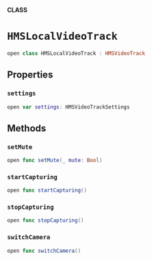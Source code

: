 **CLASS**

# `HMSLocalVideoTrack`

```swift
open class HMSLocalVideoTrack : HMSVideoTrack
```

## Properties
### `settings`

```swift
open var settings: HMSVideoTrackSettings
```

## Methods
### `setMute`

```swift
open func setMute(_ mute: Bool)
```

### `startCapturing`

```swift
open func startCapturing()
```

### `stopCapturing`

```swift
open func stopCapturing()
```

### `switchCamera`

```swift
open func switchCamera()
```